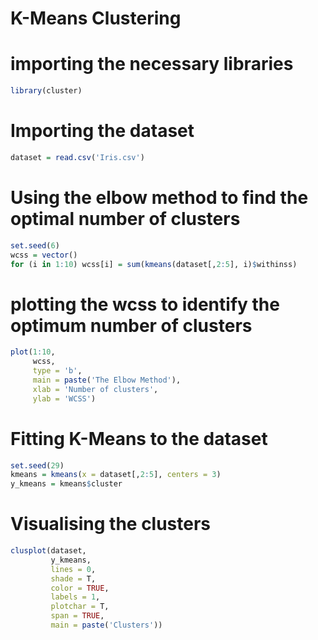 # K-Means Clustering

# importing the necessary libraries

```{r}
library(cluster)
```

# Importing the dataset

```{r}
dataset = read.csv('Iris.csv')

```

# Using the elbow method to find the optimal number of clusters

```{r}
set.seed(6)
wcss = vector()
for (i in 1:10) wcss[i] = sum(kmeans(dataset[,2:5], i)$withinss)
```

# plotting the wcss to identify the optimum number of clusters

```{r}
plot(1:10,
     wcss,
     type = 'b',
     main = paste('The Elbow Method'),
     xlab = 'Number of clusters',
     ylab = 'WCSS')
```

# Fitting K-Means to the dataset

```{r}
set.seed(29)
kmeans = kmeans(x = dataset[,2:5], centers = 3)
y_kmeans = kmeans$cluster
```


# Visualising the clusters

```{r}
clusplot(dataset,
         y_kmeans,
         lines = 0,
         shade = T,
         color = TRUE,
         labels = 1,
         plotchar = T,
         span = TRUE,
         main = paste('Clusters'))
```

